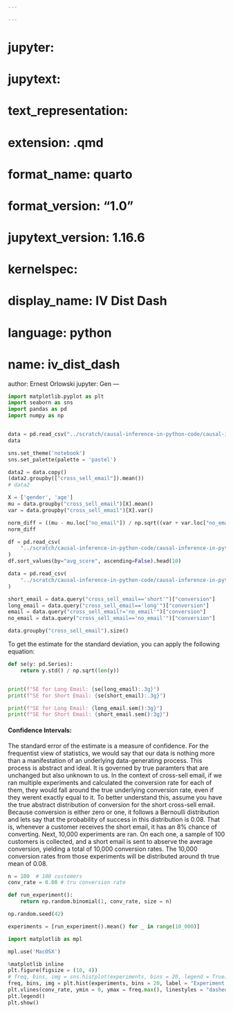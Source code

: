 ```yaml
---

---
```

# jupyter:
#   jupytext:
#     text_representation:
#       extension: .qmd
#       format_name: quarto
#       format_version: "1.0"
#       jupytext_version: 1.16.6
#   kernelspec:
#     display_name: IV Dist Dash
#     language: python
#     name: iv_dist_dash
author: Ernest Orlowski
jupyter: Gen
---

```python
import matplotlib.pyplot as plt
import seaborn as sns
import pandas as pd
import numpy as np


data = pd.read_csv("../scratch/causal-inference-in-python-code/causal-inference-in-python/data/cross_sell_email.csv")
data
```

```python
sns.set_theme('notebook')
sns.set_palette(palette = 'pastel')
```

```python
data2 = data.copy()
(data2.groupby(["cross_sell_email"]).mean())
# data2
```

```python
X = ['gender', 'age']
mu = data.groupby("cross_sell_email")[X].mean()
var = data.groupby("cross_sell_email")[X].var()

norm_diff = ((mu - mu.loc["no_email"]) / np.sqrt((var + var.loc["no_email"]) / 2))
norm_diff
```

```python
df = pd.read_csv(
    "../scratch/causal-inference-in-python-code/causal-inference-in-python/data/enem_scores.csv"
)
df.sort_values(by="avg_score", ascending=False).head(10)
```

```python
data = pd.read_csv(
    "../scratch/causal-inference-in-python-code/causal-inference-in-python/data/cross_sell_email.csv"
)

short_email = data.query("cross_sell_email=='short'")["conversion"]
long_email = data.query("cross_sell_email=='long'")["conversion"]
email = data.query("cross_sell_email!='no_email'")["conversion"]
no_email = data.query("cross_sell_email=='no_email'")["conversion"]

data.groupby("cross_sell_email").size()
```

To get the estimate for the standard deviation, you can apply the following equation:

\begin{equation}
\hat{𝛔} = \sqrt{\frac{1}{N - 1}\Sigma_{i = 0}^{N}(x - \bar{x})^{2}}
\end{equation}

```python
def se(y: pd.Series):
    return y.std() / np.sqrt(len(y))


print(f"SE for Long Email: {se(long_email):.3g}")
print(f"SE for Short Email: {se(short_email):.3g}")
```

```python
print(f"SE for Long Email: {long_email.sem():3g}")
print(f"SE for Short Email: {short_email.sem():3g}")
```

#### Confidence Intervals:
The standard error of the estimate is a measure of confidence. For the frequentist view of statistics, we would say that our data is nothing more than a manifestation of an underlying data-generating process. This process is abstract and ideal. It is governed by true paramters that are unchanged but also unknown to us. In the context of cross-sell email, if we ran multiple experiments  and calculated the conversion rate for each of them, they would fall around the true underlying conversion rate, even if they werent exactly equal to it. 
To better understand this, assume you have the true abstract distribution of conversion for the short cross-sell email. Because conversion is either zero or one, it follows a Bernoulli distribution and lets say that the probability of success in this distribution is 0.08. That is, whenever a customer receives the short email, it has an 8% chance of converting. Next, 10,000 experiments are ran. On each one, a sample of 100 customers is collected, and a short email is sent to abserve the average conversion, yielding a total of 10,000 conversion rates. The 10,000 conversion rates from those experiments will be distributed around th true mean of 0.08.

```python
n = 100  # 100 customers
conv_rate = 0.08 # tru conversion rate

def run_experiment():
    return np.random.binomial(1, conv_rate, size = n)

np.random.seed(42)

experiments = [run_experiment().mean() for _ in range(10_000)]

```

```python

import matplotlib as mpl
```

```python
mpl.use('MacOSX')
```

```python
%matplotlib inline
plt.figure(figsize = (10, 4))
# freq, bins, img = sns.histplot(experiments, bins = 20, legend = True)
freq, bins, img = plt.hist(experiments, bins = 20, label = "Experiment Means", color = "0.6")
plt.vlines(conv_rate, ymin = 0, ymax = freq.max(), linestyles = "dashed", label = "True Mean", color = "0.3")
plt.legend()
plt.show()
```

